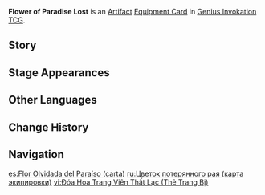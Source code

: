 {{About|the [[Genius Invokation TCG]] Equipment Card|the [[Artifact Set]]|Flower of Paradise Lost}}
{{Genius Invokation TCG Infobox
|title     = Flower of Paradise Lost
|id        = 312028
|image     = Flower of Paradise Lost Equipment Card.png
|type      = Equipment Card
|group     = Artifact
|effect    = '''After an opponent takes DMG when the character to which this is attached is the active character:''' If this DMG is {{color|Dendro DMG}} or triggers {{color|Dendro-Related Reactions}}, Gain 2 '''Crowning Crystals'''. If your '''Crowning Crystal''' count is equal to or higher than the number of cards in your Hand, create 1 '''Omni Element'''.<br>(Max 2 per Round)
|matching  = 2
|source1   = {{Sold By}}
|features  = 
}}
'''Flower of Paradise Lost''' is an [[Artifact Card|Artifact]] [[Equipment Card]] in [[Genius Invokation TCG]].

==Story==
{{Description|"But 'eternity' is ultimately a lie. Intoxication and love could only grind memories down to broken dreams."|title=Withered Dreamscape: Flower of Paradise Lost}}

==Stage Appearances==
{{Genius Invokation TCG Stage Appearances}}

==Other Languages==
{{Other Languages|Transclude=Flower of Paradise Lost}}

==Change History==
{{Change History|4.7}}

==Navigation==
{{Genius Invokation TCG Navbox|Equipment Card}}

[[es:Flor Olvidada del Paraíso (carta)]]
[[ru:Цветок потерянного рая (карта экипировки)]]
[[vi:Đóa Hoa Trang Viên Thất Lạc (Thẻ Trang Bị)]]